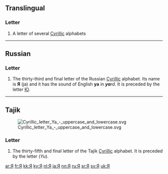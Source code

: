 {{Cyrillic character info|hex=42f|name=CYRILLIC CAPITAL LETTER YA}}
==Translingual==
{{wikipedia|Ya (Cyrillic)}}

===Letter===
{{mul-letter|upper=Я|lower=я|sc=Cyrl}}

# A letter of several [[Cyrillic]] alphabets

----

==Russian==

===Letter===
{{head|ru|letter|upper case||lower case|я}}

# The thirty-third and final letter of the Russian [[Cyrillic]] alphabet. Its name is '''Я''' (ja) and it has the sound of English '''ya''' in '''''ya'''rd''. It is preceded by the letter [[Ю]].

----

==Tajik==
[[Image:Cyrillic_letter_Ya_-_uppercase_and_lowercase.svg|thumb|right]]

===Letter===
{{head|tg|letter|upper case||lower case|я}}

# The thirty-fifth and final letter of the Tajik [[Cyrillic]] alphabet. It is preceded by the letter {{l|tg|Ю}} (''Yu'').

[[ar:Я]]
[[fr:Я]]
[[kk:Я]]
[[ky:Я]]
[[nl:Я]]
[[ja:Я]]
[[nn:Я]]
[[ru:Я]]
[[sr:Я]]
[[sv:Я]]
[[uk:Я]]